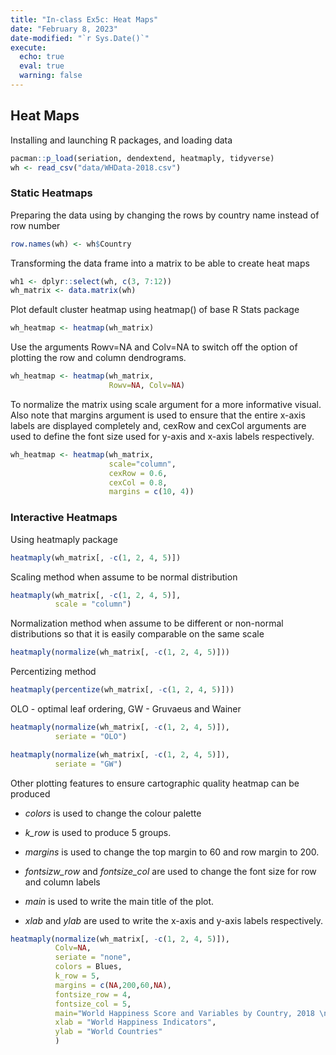 ```yaml
---
title: "In-class Ex5c: Heat Maps"
date: "February 8, 2023"
date-modified: "`r Sys.Date()`"
execute:
  echo: true
  eval: true
  warning: false
---
```


## **Heat Maps**

Installing and launching R packages, and loading data

```r
pacman::p_load(seriation, dendextend, heatmaply, tidyverse)
wh <- read_csv("data/WHData-2018.csv") 
```

### **Static Heatmaps**

Preparing the data using by changing the rows by country name instead of row number

```r
row.names(wh) <- wh$Country
```

Transforming the data frame into a matrix to be able to create heat maps

```r
wh1 <- dplyr::select(wh, c(3, 7:12))
wh_matrix <- data.matrix(wh)
```

Plot default cluster heatmap using heatmap() of base R Stats package

```r
wh_heatmap <- heatmap(wh_matrix)
```

Use the arguments Rowv=NA and Colv=NA to switch off the option of plotting the row and column dendrograms.

```r
wh_heatmap <- heatmap(wh_matrix,
                      Rowv=NA, Colv=NA)
```

To normalize the matrix using scale argument for a more informative visual. Also note that margins argument is used to ensure that the entire x-axis labels are displayed completely and, cexRow and cexCol arguments are used to define the font size used for y-axis and x-axis labels respectively.

```r
wh_heatmap <- heatmap(wh_matrix,
                      scale="column",
                      cexRow = 0.6, 
                      cexCol = 0.8,
                      margins = c(10, 4))
```

### **Interactive Heatmaps**

Using heatmaply package

```r
heatmaply(wh_matrix[, -c(1, 2, 4, 5)])
```

Scaling method when assume to be normal distribution

```r
heatmaply(wh_matrix[, -c(1, 2, 4, 5)],
          scale = "column")
```

Normalization method when assume to be different or non-normal distributions so that it is easily comparable on the same scale

```r
heatmaply(normalize(wh_matrix[, -c(1, 2, 4, 5)]))
```

Percentizing method

```r
heatmaply(percentize(wh_matrix[, -c(1, 2, 4, 5)]))
```

OLO - optimal leaf ordering, GW - Gruvaeus and Wainer

```r
heatmaply(normalize(wh_matrix[, -c(1, 2, 4, 5)]),
          seriate = "OLO")
```

```r
heatmaply(normalize(wh_matrix[, -c(1, 2, 4, 5)]),
          seriate = "GW")
```

Other plotting features to ensure cartographic quality heatmap can be produced

-   *colors* is used to change the colour palette

-   *k_row* is used to produce 5 groups.

-   *margins* is used to change the top margin to 60 and row margin to 200.

-   *fontsizw_row* and *fontsize_col* are used to change the font size for row and column labels

-   *main* is used to write the main title of the plot.

-   *xlab* and *ylab* are used to write the x-axis and y-axis labels respectively.

```r
heatmaply(normalize(wh_matrix[, -c(1, 2, 4, 5)]),
          Colv=NA,
          seriate = "none",
          colors = Blues,
          k_row = 5,
          margins = c(NA,200,60,NA),
          fontsize_row = 4,
          fontsize_col = 5,
          main="World Happiness Score and Variables by Country, 2018 \nDataTransformation using Normalise Method",
          xlab = "World Happiness Indicators",
          ylab = "World Countries"
          )
```
